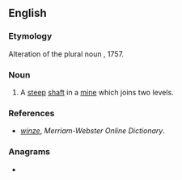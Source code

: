 ==English==

===Etymology===
Alteration of the plural noun {{m|en|winds}}, 1757.

===Noun===
{{en-noun}}

# A [[steep]] [[shaft]] in a [[mine]] which joins two levels.

===References===
* ''[http://www.merriam-webster.com/dictionary/winze winze]'', ''Merriam-Webster Online Dictionary''.

===Anagrams===
* {{anagrams|en|wizen}}